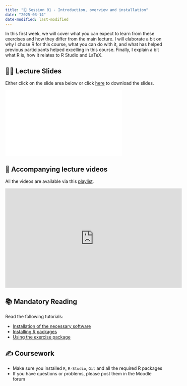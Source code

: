 ```yaml
---
title: "🗓️ Session 01 - Introduction, overview and installation"
date: "2025-03-14"
date-modified: last-modified
---
```


In this first week, we will cover what you can expect to learn from these exercises 
and how they differ from the main lecture. 
I will elaborate a bit on why I chose R for this course, what you can do
with it, and what has helped previous participants helped excelling in this 
course. Finally, I explain a bit what R is, how it relates to R Studio and LaTeX.

## 👨‍🏫 Lecture Slides 

Either click on the slide area below or click 
[here](/content/material/slides/E1-Introduction.pdf) to download the slides.


```{=html}
<div class="embed-container">
  <iframe 
  width="370" height="208"
  src="/content/material/slides/E1-Introduction.pdf" 
  style="border: 0.5px" 
  ></iframe>
</div>
```

## 🎥 Accompanying lecture videos 

All the videos are available via this [playlist](https://www.youtube.com/playlist?list=PLZDawQMrG1RImURlbldAF773MDRqeARNu).

```{=html}
<div class="embed-container">
<iframe width="560" height="315" src="https://www.youtube-nocookie.com/embed/videoseries?si=UBJo1AiCblQZFtZD&amp;list=PLZDawQMrG1RImURlbldAF773MDRqeARNu" title="YouTube video player" frameborder="0" allow="accelerometer; autoplay; clipboard-write; encrypted-media; gyroscope; picture-in-picture; web-share" referrerpolicy="strict-origin-when-cross-origin" allowfullscreen></iframe>
</div>
```


## 📚 Mandatory Reading

Read the following tutorials:

- [Installation of the necessary software](/content/tutorials/installation/index.qmd)
- [Installing R packages](/content/tutorials/installing-packages/index.qmd)
- [Using the exercise package](/content/tutorials/using-exercises/index.qmd)

## ✍️ Coursework

- Make sure you installed `R`, `R-Studio`, `Git` and all the required R packages
- If you have questions or problems, please post them in the Moodle forum
